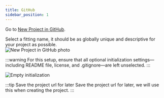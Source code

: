 ```yaml
---
title: GitHub
sidebar_position: 1
---
```


Go to [New Project in GitHub](https://github.com/new).

Select a fitting name, it should be as globally unique and descriptive for your project as possible.  
![New Project in GitHub photo](/img/github-new.png)

:::warning
For this setup, ensure that all optional initialization settings—including README file, license, and .gitignore—are left unselected.
:::

![Empty initialization](/img/initializerepo.png)

:::tip Save the project url for later
Save the project url for later, we will use this when creating the project.
:::
